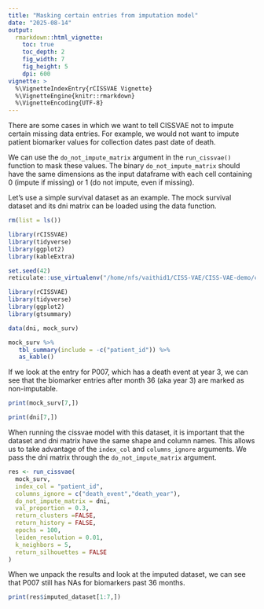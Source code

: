 ```yaml
---
title: "Masking certain entries from imputation model"
date: "2025-08-14"
output: 
  rmarkdown::html_vignette:
    toc: true
    toc_depth: 2
    fig_width: 7
    fig_height: 5
    dpi: 600
vignette: >
  %\VignetteIndexEntry{rCISSVAE Vignette}
  %\VignetteEngine{knitr::rmarkdown}
  %\VignetteEncoding{UTF-8}
---
```


There are some cases in which we want to tell CISSVAE not to impute certain missing data entries. For example, we would not want to impute patient biomarker values for collection dates past date of death.

We can use the `do_not_impute_matrix` argument in the `run_cissvae()` function to mask these values. The binary `do_not_impute_matrix` should have the same dimensions as the input dataframe with each cell containing 0 (impute if missing) or 1 (do not impute, even if missing). 

Let's use a simple survival dataset as an example. The mock survival dataset and its dni matrix can be loaded using the data function. 


```r
rm(list = ls())

library(rCISSVAE)
library(tidyverse)
library(ggplot2)
library(kableExtra)

set.seed(42)
reticulate::use_virtualenv("/home/nfs/vaithid1/CISS-VAE/CISS-VAE-demo/cissvae_demo_env_v1", required = TRUE)

```

```r
library(rCISSVAE)
library(tidyverse)
library(ggplot2)
library(gtsummary)

data(dni, mock_surv)

mock_surv %>% 
   tbl_summary(include = -c("patient_id")) %>%
   as_kable()
```


If we look at the entry for P007, which has a death event at year 3, we can see that the biomarker entries after month 36 (aka year 3) are marked as non-imputable. 

```r
print(mock_surv[7,])

print(dni[7,])
```

When running the cissvae model with this dataset, it is important that the dataset and dni matrix have the same shape and column names. This allows us to take advantage of the `index_col` and `columns_ignore` arguments. We pass the dni matrix through the `do_not_impute_matrix` argument. 

```r
res <- run_cissvae(
  mock_surv,
  index_col = "patient_id",
  columns_ignore = c("death_event","death_year"),
  do_not_impute_matrix = dni,   
  val_proportion = 0.3,
  return_clusters =FALSE,
  return_history = FALSE,
  epochs = 100,
  leiden_resolution = 0.01,
  k_neighbors = 5,
  return_silhouettes = FALSE
)

```

When we unpack the results and look at the imputed dataset, we can see that P007 still has NAs for biomarkers past 36 months. 

```r

print(res$imputed_dataset[1:7,])

```